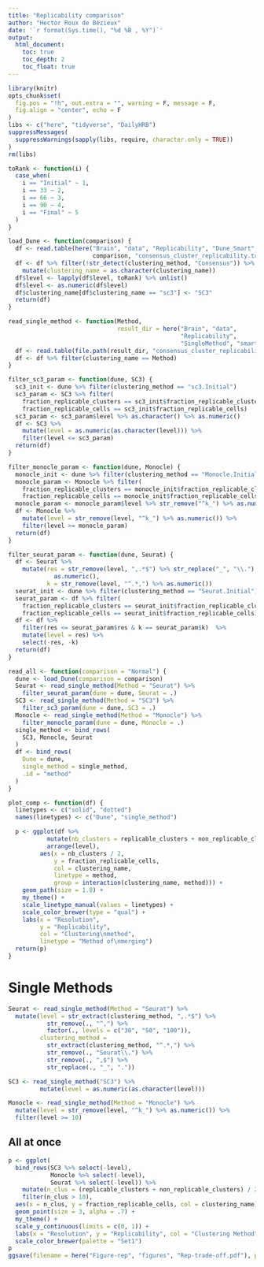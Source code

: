 ```yaml
---
title: "Replicability comparison"
author: "Hector Roux de Bézieux"
date: '`r format(Sys.time(), "%d %B , %Y")`'
output:
  html_document:
    toc: true
    toc_depth: 2
    toc_float: true
---
```


```r
library(knitr)
opts_chunk$set(
  fig.pos = "!h", out.extra = "", warning = F, message = F,
  fig.align = "center", echo = F
)
libs <- c("here", "tidyverse", "DailyHRB")
suppressMessages(
  suppressWarnings(sapply(libs, require, character.only = TRUE))
)
rm(libs)
```


```r
toRank <- function(i) {
  case_when(
    i == "Initial" ~ 1,
    i == 33 ~ 2,
    i == 66 ~ 3,
    i == 90 ~ 4,
    i == "Final" ~ 5
  )
}

load_Dune <- function(comparison) {
  df <- read.table(here("Brain", "data", "Replicability", "Dune_Smart",
                        comparison, "consensus_cluster_replicability.txt"))
  df <- df %>% filter(!str_detect(clustering_method, "Consensus")) %>%
    mutate(clustering_name = as.character(clustering_name))
  df$level <- lapply(df$level, toRank) %>% unlist()
  df$level <- as.numeric(df$level)
  df$clustering_name[df$clustering_name == "sc3"] <- "SC3"
  return(df)
}

read_single_method <- function(Method,
                               result_dir = here("Brain", "data",
                                                 "Replicability", 
                                                 "SingleMethod", "smart")) {
  df <- read.table(file.path(result_dir, "consensus_cluster_replicability.txt"))
  df <- df %>% filter(clustering_name == Method)
}

filter_sc3_param <- function(dune, SC3) {
  sc3_init <- dune %>% filter(clustering_method == "sc3.Initial")
  sc3_param <- SC3 %>% filter(
    fraction_replicable_clusters == sc3_init$fraction_replicable_clusters &
    fraction_replicable_cells == sc3_init$fraction_replicable_cells)
  sc3_param <- sc3_param$level %>% as.character() %>% as.numeric()
  df <- SC3 %>% 
    mutate(level = as.numeric(as.character(level))) %>%
    filter(level <= sc3_param) 
  return(df)
}

filter_monocle_param <- function(dune, Monocle) {
  monocle_init <- dune %>% filter(clustering_method == "Monocle.Initial")
  monocle_param <- Monocle %>% filter(
    fraction_replicable_clusters == monocle_init$fraction_replicable_clusters &
    fraction_replicable_cells == monocle_init$fraction_replicable_cells)
  monocle_param <- monocle_param$level %>% str_remove("^k_") %>% as.numeric()
  df <- Monocle %>% 
    mutate(level = str_remove(level, "^k_") %>% as.numeric()) %>%
    filter(level >= monocle_param) 
  return(df)
}

filter_seurat_param <- function(dune, Seurat) {
  df <- Seurat %>%
    mutate(res = str_remove(level, ",.*$") %>% str_replace("_", "\\.") %>%
             as.numeric(),
           k = str_remove(level, "^.*,") %>% as.numeric())
  seurat_init <- dune %>% filter(clustering_method == "Seurat.Initial")
  seurat_param <- df %>% filter(
    fraction_replicable_clusters == seurat_init$fraction_replicable_clusters &
    fraction_replicable_cells == seurat_init$fraction_replicable_cells)
  df <- df %>% 
    filter(res <= seurat_param$res & k == seurat_param$k)  %>%
    mutate(level = res) %>%
    select(-res, -k)
  return(df)
}

read_all <- function(comparison = "Normal") {
  dune <- load_Dune(comparison = comparison)
  Seurat <- read_single_method(Method = "Seurat") %>%
    filter_seurat_param(dune = dune, Seurat = .)
  SC3 <- read_single_method(Method = "SC3") %>%
    filter_sc3_param(dune = dune, SC3 = .)
  Monocle <- read_single_method(Method = "Monocle") %>%
    filter_monocle_param(dune = dune, Monocle = .)
  single_method <- bind_rows(
    SC3, Monocle, Seurat
  )
  df <- bind_rows(
    Dune = dune,
    single_method = single_method,
    .id = "method"
  )
}

plot_comp <- function(df) {
  linetypes <- c("solid", "dotted")
  names(linetypes) <- c("Dune", "single_method")

  p <- ggplot(df %>% 
           mutate(nb_clusters = replicable_clusters + non_replicable_clusters) %>%
           arrange(level),
         aes(x = nb_clusters / 2,
             y = fraction_replicable_cells,
             col = clustering_name,
             linetype = method,
             group = interaction(clustering_name, method))) +
    geom_path(size = 1.8) +
    my_theme() +
    scale_linetype_manual(values = linetypes) +
    scale_color_brewer(type = "qual") +
    labs(x = "Resolution",
         y = "Replicability",
         col = "Clustering\nmethod",
         linetype = "Method of\nmerging")
  return(p)
}
```

# Single Methods

```r
Seurat <- read_single_method(Method = "Seurat") %>% 
  mutate(level = str_extract(clustering_method, ",.*$") %>%
           str_remove(., "^,") %>%
           factor(., levels = c("30", "50", "100")),
         clustering_method = 
           str_extract(clustering_method, "^.*,") %>%
           str_remove(., "Seurat\\.") %>%
           str_remove(., ",$") %>%
           str_replace(., "_", "."))

SC3 <- read_single_method("SC3") %>%
         mutate(level = as.numeric(as.character(level)))

Monocle <- read_single_method(Method = "Monocle") %>% 
  mutate(level = str_remove(level, "^k_") %>% as.numeric()) %>%
  filter(level >= 10)
```
  
## All at once

```r
p <- ggplot(
  bind_rows(SC3 %>% select(-level),
            Monocle %>% select(-level),
            Seurat %>% select(-level)) %>%
    mutate(n_clus = (replicable_clusters + non_replicable_clusters) / 2) %>%
    filter(n_clus > 10),
  aes(x = n_clus, y = fraction_replicable_cells, col = clustering_name)) +
  geom_point(size = 3, alpha = .7) +
  my_theme() +
  scale_y_continuous(limits = c(0, 1)) +
  labs(x = "Resolution", y = "Replicability", col = "Clustering Method") +
  scale_color_brewer(palette = "Set1")
p
ggsave(filename = here("Figure-rep", "figures", "Rep-trade-off.pdf"), plot = p)
```
